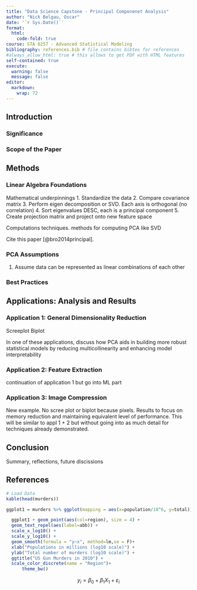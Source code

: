 ```yaml
---
title: "Data Science Capstone - Principal Componenet Analysis"
author: "Nick Belgau, Oscar"
date: '`r Sys.Date()`'
format:
  html:
    code-fold: true
course: STA 6257 - Advanced Statistical Modeling
bibliography: references.bib # file contains bibtex for references
#always_allow_html: true # this allows to get PDF with HTML features
self-contained: true
execute: 
  warning: false
  message: false
editor: 
  markdown: 
    wrap: 72
---
```


## Introduction

### Significance

### Scope of the Paper



## Methods

### Linear Algebra Foundations

Mathematical underpinnings
1. Standardize the data
2. Compare covariance matrix
3. Perform eigen decomposition or SVD. Each axis is orthogonal (no correlation)
4. Sort eigenvalues DESC, each is a principal component
5. Create projection matrix and project onto new feature space

Computations techniques. methods for computing PCA like SVD

Cite this paper [@bro2014principal]. 


### PCA Assumptions

1. Assume data can be represented as linear combinations of each other


### Best Practices


## Applications: Analysis and Results

### Application 1: General Dimensionality Reduction

Screeplot
Biplot

In one of these applications, discuss how PCA aids in building more robust statistical models by reducing multicollinearity and enhancing model interpretability


### Application 2: Feature Extraction
continuation of application 1 but go into ML part

### Application 3: Image Compression

New example. No scree plot or biplot because pixels.
Results to focus on memory reduction and maintaining equivalent level of performance.
This will be similar to appl 1 + 2 but without going into as much detail for techniques already demonstrated.

## Conclusion

Summary, reflections, future discissions

## References





```r
# Load Data
kable(head(murders))

ggplot1 = murders %>% ggplot(mapping = aes(x=population/10^6, y=total)) 

  ggplot1 + geom_point(aes(col=region), size = 4) +
  geom_text_repel(aes(label=abb)) +
  scale_x_log10() +
  scale_y_log10() +
  geom_smooth(formula = "y~x", method=lm,se = F)+
  xlab("Populations in millions (log10 scale)") + 
  ylab("Total number of murders (log10 scale)") +
  ggtitle("US Gun Murders in 2010") +
  scale_color_discrete(name = "Region")+
      theme_bw()
```

$$
y_i = \beta_0 + \beta_1 X_1 +\varepsilon_i
$$